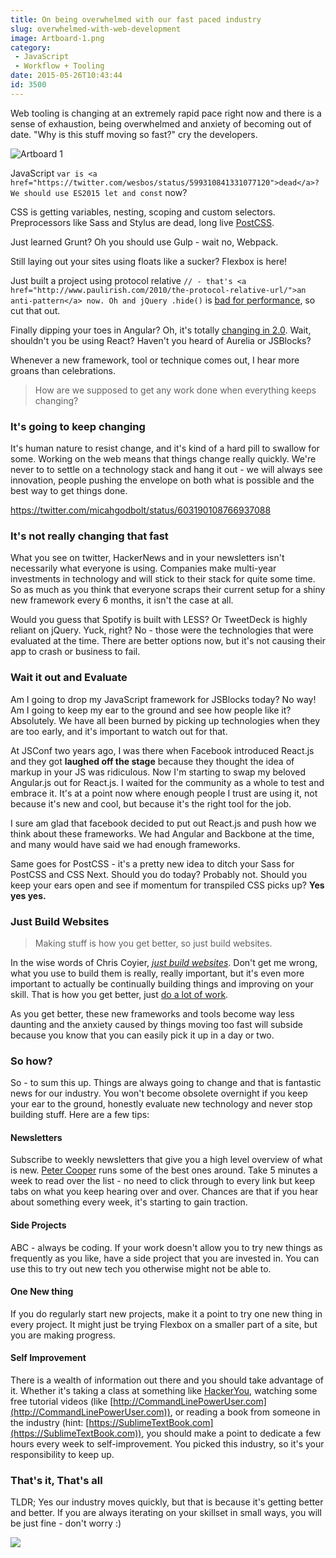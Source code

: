 ```yaml
---
title: On being overwhelmed with our fast paced industry
slug: overwhelmed-with-web-development
image: Artboard-1.png
category:
 - JavaScript
 - Workflow + Tooling
date: 2015-05-26T10:43:44
id: 3500
---
```


Web tooling is changing at an extremely rapid pace right now and there is a sense of exhaustion, being overwhelmed and anxiety of becoming out of date. "Why is this stuff moving so fast?" cry the developers.

![Artboard 1](Artboard-1-650x356.png)

JavaScript `var is <a href="https://twitter.com/wesbos/status/599310841331077120">dead</a>? We should use ES2015 let and const` now?

CSS is getting variables, nesting, scoping and custom selectors. Preprocessors like Sass and Stylus are dead, long live [PostCSS](https://github.com/postcss/postcss).

Just learned Grunt? Oh you should use Gulp - wait no, Webpack.

Still laying out your sites using floats like a sucker? Flexbox is here!

Just built a project using protocol relative `// - that's <a href="http://www.paulirish.com/2010/the-protocol-relative-url/">an anti-pattern</a> now. Oh and jQuery .hide()` is [bad for performance](https://github.com/jquery/jquery.com/issues/88), so cut that out.

Finally dipping your toes in Angular? Oh, it's totally [changing in 2.0](http://www.intridea.com/blog/2015/3/24/angularjs-2-0-crazy-like-a-fox). Wait, shouldn't you be using React? Haven't you heard of Aurelia or JSBlocks?

Whenever a new framework, tool or technique comes out, I hear more groans than celebrations.

> How are we supposed to get any work done when everything keeps changing?

### It's going to keep changing

It's human nature to resist change, and it's kind of a hard pill to swallow for some. Working on the web means that things change really quickly. We're never to to settle on a technology stack and hang it out - we will always see innovation, people pushing the envelope on both what is possible and the best way to get things done.

https://twitter.com/micahgodbolt/status/603190108766937088

### It's not really changing that fast

What you see on twitter, HackerNews and in your newsletters isn't necessarily what everyone is using. Companies make multi-year investments in technology and will stick to their stack for quite some time. So as much as you think that everyone scraps their current setup for a shiny new framework every 6 months, it isn't the case at all.

Would you guess that Spotify is built with LESS? Or TweetDeck is highly reliant on jQuery. Yuck, right? No - those were the technologies that were evaluated at the time. There are better options now, but it's not causing their app to crash or business to fail.

### Wait it out and Evaluate

Am I going to drop my JavaScript framework for JSBlocks today? No way! Am I going to keep my ear to the ground and see how people like it? Absolutely. We have all been burned by picking up technologies when they are too early, and it's important to watch out for that.

At JSConf two years ago, I was there when Facebook introduced React.js and they got **laughed off the stage** because they thought the idea of markup in your JS was ridiculous. Now I'm starting to swap my beloved Angular.js out for React.js. I waited for the community as a whole to test and embrace it. It's at a point now where enough people I trust are using it, not because it's new and cool, but because it's the right tool for the job.

I sure am glad that facebook decided to put out React.js and push how we think about these frameworks. We had Angular and Backbone at the time, and many would have said we had enough frameworks.

Same goes for PostCSS - it's a pretty new idea to ditch your Sass for PostCSS and CSS Next. Should you do today? Probably not. Should you keep your ears open and see if momentum for transpiled CSS picks up? **Yes yes yes.**

### Just Build Websites

> Making stuff is how you get better, so just build websites.

In the wise words of Chris Coyier, _[just build websites](http://justbuildwebsites.com/)_. Don't get me wrong, what you use to build them is really, really important, but it's even more important to actually be continually building things and improving on your skill. That is how you get better, just [do a lot of work](https://vimeo.com/85040589).

As you get better, these new frameworks and tools become way less daunting and the anxiety caused by things moving too fast will subside because you know that you can easily pick it up in a day or two.

### So how?

So - to sum this up. Things are always going to change and that is fantastic news for our industry. You won't become obsolete overnight if you keep your ear to the ground, honestly evaluate new technology and never stop building stuff. Here are a few tips:

#### Newsletters

Subscribe to weekly newsletters that give you a high level overview of what is new. [Peter Cooper](https://cooperpress.com/) runs some of the best ones around. Take 5 minutes a week to read over the list - no need to click through to every link but keep tabs on what you keep hearing over and over. Chances are that if you hear about something every week, it's starting to gain traction.

#### Side Projects

ABC - always be coding. If your work doesn't allow you to try new things as frequently as you like, have a side project that you are invested in. You can use this to try out new tech you otherwise might not be able to.

#### One New thing

If you do regularly start new projects, make it a point to try one new thing in every project. It might just be trying Flexbox on a smaller part of a site, but you are making progress.

#### Self Improvement

There is a wealth of information out there and you should take advantage of it. Whether it's taking a class at something like [HackerYou](http://hackeryou.com), watching some free tutorial videos (like [http://CommandLinePowerUser.com](http://CommandLinePowerUser.com)), or reading a book from someone in the industry (hint: [https://SublimeTextBook.com](https://SublimeTextBook.com)), you should make a point to dedicate a few hours every week to self-improvement. You picked this industry, so it's your responsibility to keep up.

### That's it, That's all

TLDR; Yes our industry moves quickly, but that is because it's getting better and better. If you are always iterating on your skillset in small ways, you will be just fine - don't worry :)

[![](facebook-share2.png)](https://sublimetextbook.com/?utm_source=overwhelmed&utm_medium=banner&utm_campaign=product)